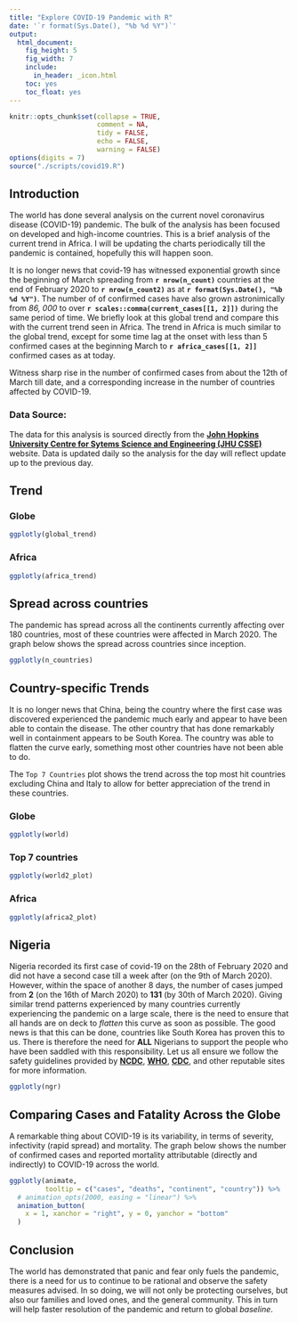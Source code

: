 ```yaml
---
title: "Explore COVID-19 Pandemic with R"
date: '`r format(Sys.Date(), "%b %d %Y")`'
output: 
  html_document: 
    fig_height: 5
    fig_width: 7
    include:
      in_header: _icon.html
    toc: yes
    toc_float: yes
---
```



<style>

back-to-top {
    position: fixed;
    bottom: 5em;
    right: -25px;
    text-decoration: none;
    color: #000000;
    background-color: #f5f5f5;
    background-image: url(../../img/top.png);
    background-repeat: no-repeat;
    font-size: 12px;
    padding: 2.3em;
    display: none;
}


#TOC {
margin-top: 150px;
}

.no-show {
margin-top: 10%;
display: none;
}

small {
color: #999;
}

</style>



```r
knitr::opts_chunk$set(collapse = TRUE, 
                      comment = NA, 
                      tidy = FALSE, 
                      echo = FALSE,
                      warning = FALSE)
options(digits = 7)
source("./scripts/covid19.R")
```

## Introduction 

The world has done several analysis on the current novel coronavirus disease (COVID-19) pandemic. The bulk of the analysis has been focused on developed and high-income countries. This is a brief analysis of the current trend in Africa. I will be updating the charts periodically till the pandemic is contained, hopefully this will happen soon.   


It is no longer news that covid-19 has witnessed exponential growth since the beginning of March spreading from **`r nrow(n_count)`** countries at the end of February 2020 to **`r nrow(n_count2)`** as at **`r format(Sys.Date(), "%b %d %Y")`**. The number of of confirmed cases have also grown astronimically from *86, 000* to over **`r scales::comma(current_cases[[1, 2]])`** during the same period of time. We briefly look at this global trend and compare this with the current trend seen in Africa. The trend in Africa is much similar to the global trend, except for some time lag at the onset with less than 5 confirmed cases at the beginning March to **`r africa_cases[[1, 2]]`** confirmed cases as at today.   


Witness sharp rise in the number of confirmed cases from about the 12th of March till date, and a corresponding increase in the number of countries affected by COVID-19.

### Data Source:

The data for this analysis is sourced directly from the [**John Hopkins University Centre for Sytems Science and Engineering (JHU CSSE)**](https://github.com/CSSEGISandData/COVID-19/) website. Data is updated daily so the analysis for the day will reflect update up to the previous day.  


## Trend  {.tabset .tabset-fade .tabset-pills}


### Globe

```r
ggplotly(global_trend)
```


### Africa


```r
ggplotly(africa_trend)
```

## Spread across countries

The pandemic has spread across all the continents currently affecting over 180 countries, most of these countries were affected in March 2020. The graph below shows the spread across countries since inception.

```r
ggplotly(n_countries)
```



## Country-specific Trends {.tabset .tabset-fade .tabset-pills}

It is no longer news that China, being the country where the first case was discovered experienced the pandemic much early and appear to have been able to contain the disease. The other country that has done remarkably well in containment appears to be South Korea. The country was able to flatten the curve early, something most other countries have not been able to do.  

The `Top 7 Countries` plot shows the trend across the top most hit countries excluding China and Italy to allow for better appreciation of the trend in these countries.  


### Globe

```r
ggplotly(world)
```


### Top 7 countries



```r
ggplotly(world2_plot)
```



### Africa


```r

ggplotly(africa2_plot)

```


## Nigeria

Nigeria recorded its first case of covid-19 on the 28th of February 2020 and did not have a second case till a week after (on the 9th of March 2020). However, within the space of another 8 days, the number of cases jumped from **2** (on the 16th of March 2020) to **131** (by 30th of March 2020). Giving similar trend patterns experienced by many countries currently experiencing the pandemic on a large scale, there is the need to ensure that all hands are on deck to _flatten_ this curve as soon as possible. The good news is that this can be done, countries like South Korea has proven this to us. There is therefore the need for **ALL** Nigerians to support the people who have been saddled with this responsibility. Let us all ensure we follow the safety guidelines provided by [**NCDC**](http://covid19.ncdc.gov.ng/faq.html#about), [**WHO**](https://www.who.int/emergencies/diseases/novel-coronavirus-2019/advice-for-public), [**CDC**](https://www.cdc.gov/coronavirus/2019-ncov/index.html), and other reputable sites for more information.  


```r

ggplotly(ngr)

```


## Comparing Cases and Fatality Across the Globe

A remarkable thing about COVID-19 is its variability, in terms of severity, infectivity (rapid spread) and mortality. The graph below shows the number of confirmed cases and reported mortality attributable (directly and indirectly) to COVID-19 across the world.  


```r
ggplotly(animate, 
         tooltip = c("cases", "deaths", "continent", "country")) %>%
  # animation_opts(2000, easing = "linear") %>%
  animation_button(
    x = 1, xanchor = "right", y = 0, yanchor = "bottom"
  ) 
```



## Conclusion

The world has demonstrated that panic and fear only fuels the pandemic, there is a need for us to continue to be rational and observe the safety measures advised. In so doing, we will not only be protecting ourselves, but also our families and loved ones, and the general community. This in turn will help faster resolution of the pandemic and return to global *baseline*.

